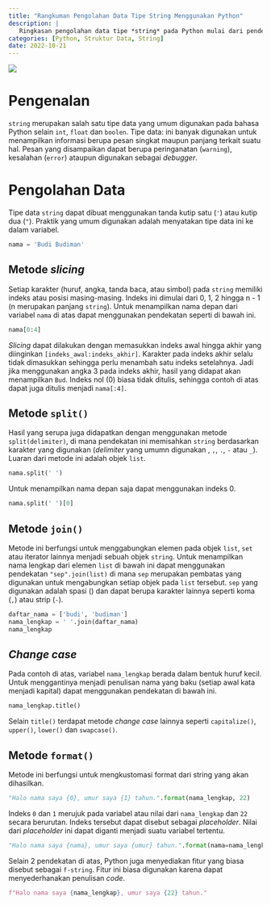 ```yaml
---
title: "Rangkuman Pengolahan Data Tipe String Menggunakan Python"
description: |
   Ringkasan pengolahan data tipe *string* pada Python mulai dari pendeklarasian variabel hingga metode manipulasi yang umum dilakukan.
categories: [Python, Struktur Data, String]
date: 2022-10-21
---
```


![](tb-python-string.png)

# Pengenalan

`string` merupakan salah satu tipe data yang umum digunakan pada bahasa Python selain `int`, `float` dan `boolen`. Tipe data: ini banyak digunakan untuk menampilkan informasi berupa pesan singkat maupun panjang terkait suatu hal. Pesan yang disampaikan dapat berupa peringanatan (`warning`), kesalahan (`error`) ataupun digunakan sebagai *debugger*.

# Pengolahan Data

Tipe data `string` dapat dibuat menggunakan tanda kutip satu (`'`) atau kutip dua (`"`). Praktik yang umum digunakan adalah menyatakan tipe data ini ke dalam variabel.

```python
nama = 'Budi Budiman'
```

## Metode *slicing*

Setiap karakter (huruf, angka, tanda baca, atau simbol) pada `string` memiliki indeks atau posisi masing-masing. Indeks ini dimulai dari 0, 1, 2 hingga n - 1 (n merupakan panjang `string`). Untuk menampilkan nama depan dari variabel `nama` di atas dapat menggunakan pendekatan seperti di bawah ini.

```python
nama[0:4]
```

*Slicing* dapat dilakukan dengan memasukkan indeks awal hingga akhir yang diinginkan `[indeks_awal:indeks_akhir]`. Karakter pada indeks akhir selalu tidak dimasukkan sehingga perlu menambah satu indeks setelahnya. Jadi jika menggunakan angka 3 pada indeks akhir, hasil yang didapat akan menampilkan `Bud`. Indeks nol (0) biasa tidak ditulis, sehingga contoh di atas dapat juga ditulis menjadi `nama[:4]`.

## Metode `split()`

Hasil yang serupa juga didapatkan dengan menggunakan metode `split(delimiter)`, di mana pendekatan ini memisahkan `string` berdasarkan karakter yang digunakan (*delimiter* yang umumn digunakan ` `, `,`, `.`, `-` atau `_`). Luaran dari metode ini adalah objek `list`.

```python
nama.split(' ')
```

Untuk menampilkan nama depan saja dapat menggunakan indeks 0.

```python
nama.split(' ')[0]
```

## Metode `join()`

Metode ini berfungsi untuk menggabungkan elemen pada objek `list`, `set` atau iterator lainnya menjadi sebuah objek `string`. Untuk menampilkan nama lengkap dari elemen `list` di bawah ini dapat menggunakan pendekatan `"sep".join(list)` di mana `sep` merupakan pembatas yang digunakan untuk mengabungkan setiap objek pada `list` tersebut. `sep` yang digunakan adalah spasi (` `) dan dapat berupa karakter lainnya seperti koma (`,`) atau strip (`-`).

```python
daftar_nama = ['budi', 'budiman']
nama_lengkap = ' '.join(daftar_nama)
nama_lengkap
```

## *Change case*

Pada contoh di atas, variabel `nama_lengkap` berada dalam bentuk huruf kecil. Untuk menggantinya menjadi penulisan nama yang baku (setiap awal kata menjadi kapital) dapat menggunakan pendekatan di bawah ini.

```python
nama_lengkap.title()
```

Selain `title()` terdapat metode *change case* lainnya seperti `capitalize()`, `upper()`, `lower()` dan `swapcase()`.


## Metode `format()`

Metode ini berfungsi untuk mengkustomasi format dari string yang akan dihasilkan.

```python
"Halo nama saya {0}, umur saya {1} tahun.".format(nama_lengkap, 22)
```

Indeks `0` dan `1` merujuk pada variabel atau nilai dari `nama_lengkap` dan `22` secara berurutan. Indeks tersebut dapat disebut sebagai *placeholder*. Nilai dari *placeholder* ini dapat diganti menjadi suatu variabel tertentu.

```python
"Halo nama saya {nama}, umur saya {umur} tahun.".format(nama=nama_lengkap, umur=22)
```

Selain 2 pendekatan di atas, Python juga menyediakan fitur yang biasa disebut sebagai `f-string`. Fitur ini biasa digunakan karena dapat menyederhanakan penulisan *code*.

```python
f"Halo nama saya {nama_lengkap}, umur saya {22} tahun."
```
